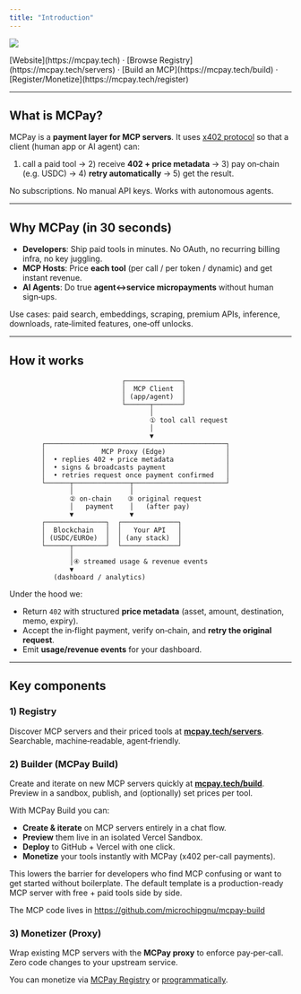 ```yaml
---
title: "Introduction"
---
```


![](/cover.png)

<div className="text-center">
[Website](https://mcpay.tech) · [Browse Registry](https://mcpay.tech/servers) · [Build an MCP](https://mcpay.tech/build) · [Register/Monetize](https://mcpay.tech/register)
</div>

---

## What is MCPay?
MCPay is a **payment layer for MCP servers**. It uses [x402 protocol](https://x402.org) so that a client (human app or AI agent) can:

1. call a paid tool → 2) receive **402 + price metadata** → 3) pay on‑chain (e.g. USDC) → 4) **retry automatically** → 5) get the result.

No subscriptions. No manual API keys. Works with autonomous agents.

---

## Why MCPay (in 30 seconds)

* **Developers**: Ship paid tools in minutes. No OAuth, no recurring billing infra, no key juggling.
* **MCP Hosts**: Price **each tool** (per call / per token / dynamic) and get instant revenue.
* **AI Agents**: Do true **agent↔service micropayments** without human sign‑ups.

Use cases: paid search, embeddings, scraping, premium APIs, inference, downloads, rate‑limited features, one‑off unlocks.

---

## How it works

```
                            ┌──────────────┐
                            │  MCP Client  │
                            │ (app/agent)  │
                            └──────┬───────┘
                                   │
                                   ① tool call request
                                   │
                                   ▼
        ┌─────────────────────────────────────────────┐
        │              MCP Proxy (Edge)               │
        │  • replies 402 + price metadata             │
        │  • signs & broadcasts payment               │
        │  • retries request once payment confirmed   │
        └──────┬──────────────┬───────────────────────┘
               │              │
               ② on-chain    ③ original request
               │   payment    │   (after pay)
               ▼              ▼
        ┌───────────────┐  ┌──────────────┐
        │  Blockchain   │  │   Your API   │
        │ (USDC/EUROe)  │  │ (any stack)  │
        └──────┬────────┘  └──────────────┘
               │
               │④ streamed usage & revenue events
               ▼
           (dashboard / analytics)
```

Under the hood we:

* Return `402` with structured **price metadata** (asset, amount, destination, memo, expiry).
* Accept the in‑flight payment, verify on‑chain, and **retry the original request**.
* Emit **usage/revenue events** for your dashboard.

---

## Key components

### 1) Registry

Discover MCP servers and their priced tools at **[mcpay.tech/servers](https://mcpay.tech/servers)**. Searchable, machine‑readable, agent‑friendly.

### 2) Builder (MCPay Build)

Create and iterate on new MCP servers quickly at **[mcpay.tech/build](https://mcpay.tech/build)**. Preview in a sandbox, publish, and (optionally) set prices per tool.

With MCPay Build you can:

- **Create & iterate** on MCP servers entirely in a chat flow.
- **Preview** them live in an isolated Vercel Sandbox.
- **Deploy** to GitHub + Vercel with one click.
- **Monetize** your tools instantly with MCPay (x402 per-call payments).

This lowers the barrier for developers who find MCP confusing or want to get started without boilerplate. The default template is a production-ready MCP server with free + paid tools side by side.

The MCP code lives in https://github.com/microchipgnu/mcpay-build


### 3) Monetizer (Proxy)

Wrap existing MCP servers with the **MCPay proxy** to enforce pay‑per‑call. Zero code changes to your upstream service.

You can monetize via [MCPay Registry](https://mcpay.tech/register) or [programmatically](/js-sdk/).